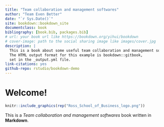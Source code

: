 ```yaml
--- 
title: "Team collaboration and management softwares"
author: "Team Even Better"
date: "`r Sys.Date()`"
site: bookdown::bookdown_site
documentclass: book
bibliography: [book.bib, packages.bib]
# url: your book url like https://bookdown.org/yihui/bookdown
# cover-image: path to the social sharing image like images/cover.jpg
description: |
  This is a book about some useful team collaboration and management softwares for MBAn students.
  The HTML output format for this example is bookdown::gitbook,
  set in the _output.yml file.
link-citations: yes
github-repo: rstudio/bookdown-demo
---
```


# Welcome! 

```r
knitr::include_graphics(rep("Ross_School_of_Business_logo.png"))
```

This is a _Team collaboration and management softwares_ book written in **Markdown**. 

